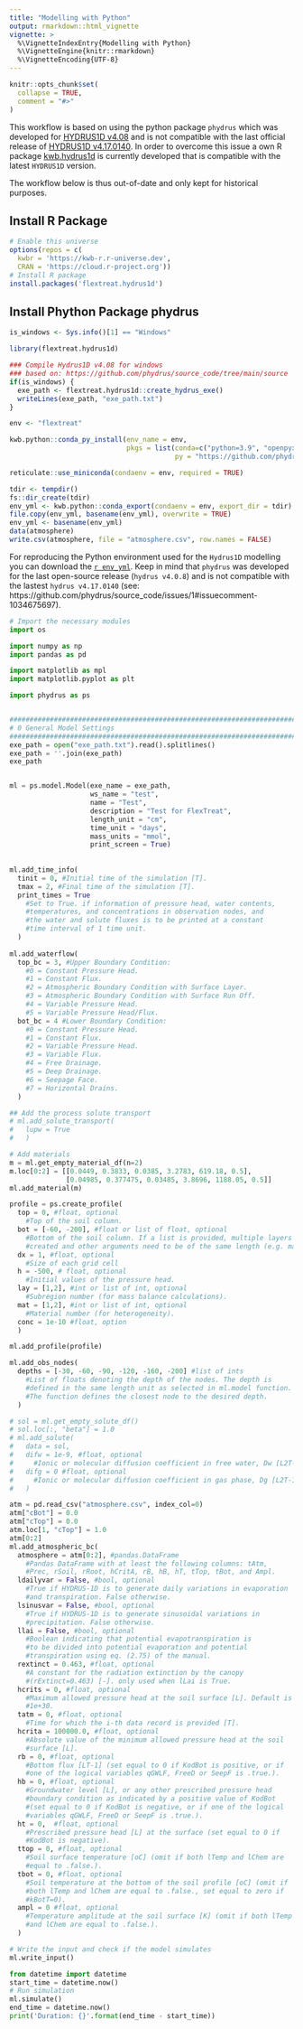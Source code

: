 ```yaml
---
title: "Modelling with Python"
output: rmarkdown::html_vignette
vignette: >
  %\VignetteIndexEntry{Modelling with Python}
  %\VignetteEngine{knitr::rmarkdown}
  %\VignetteEncoding{UTF-8}
---
```


```r
knitr::opts_chunk$set(
  collapse = TRUE,
  comment = "#>"
)

```

This workflow is based on using the python package `phydrus` which was developed
for [HYDRUS1D v4.08](https://github.com/phydrus/source_code/issues/1#issuecomment-1034675697) 
and is not compatible with the last official release of [HYDRUS1D v4.17.0140](https://www.pc-progress.com/en/Default.aspx?H1d-downloads). In order 
to overcome this issue a own R package [kwb.hydrus1d]() is currently developed that 
is compatible with the latest `HYDRUS1D` version. 

The workflow below is thus out-of-date and only kept for historical purposes. 

## Install R Package

```r
# Enable this universe
options(repos = c(
  kwbr = 'https://kwb-r.r-universe.dev',
  CRAN = 'https://cloud.r-project.org'))
# Install R package
install.packages('flextreat.hydrus1d')
```


## Install Phython Package phydrus

```r

is_windows <- Sys.info()[1] == "Windows"

library(flextreat.hydrus1d)

### Compile Hydrus1D v4.08 for windows 
### based on: https://github.com/phydrus/source_code/tree/main/source
if(is_windows) {
  exe_path <- flextreat.hydrus1d::create_hydrus_exe()
  writeLines(exe_path, "exe_path.txt")
}

env <- "flextreat"

kwb.python::conda_py_install(env_name = env, 
                             pkgs = list(conda=c("python=3.9", "openpyxl"),
                                         py = "https://github.com/phydrus/phydrus/zipball/dev/79823e797662b9838dda13888e3ead962c6699d0"))

reticulate::use_miniconda(condaenv = env, required = TRUE)

tdir <- tempdir()
fs::dir_create(tdir)
env_yml <- kwb.python::conda_export(condaenv = env, export_dir = tdir)
file.copy(env_yml, basename(env_yml), overwrite = TRUE)
env_yml <- basename(env_yml)
data(atmosphere)
write.csv(atmosphere, file = "atmosphere.csv", row.names = FALSE)
```
For reproducing the Python environment used for the `Hydrus1D` modelling you can 
download the [`r env_yml`](../`r env_yml`). Keep in mind that `phydrus` was developed
for the last open-source release (`hydrus v4.0.8`) and is not compatible with the 
lastest `hydrus v4.17.0140` (see: https://github.com/phydrus/source_code/issues/1#issuecomment-1034675697).


```python

# Import the necessary modules
import os

import numpy as np
import pandas as pd

import matplotlib as mpl
import matplotlib.pyplot as plt

import phydrus as ps


###############################################################################
# 0 General Model Settings
###############################################################################
exe_path = open("exe_path.txt").read().splitlines()
exe_path = ''.join(exe_path)
exe_path


ml = ps.model.Model(exe_name = exe_path,
                    ws_name = "test",
                    name = "Test",
                    description = "Test for FlexTreat",
                    length_unit = "cm",
                    time_unit = "days",
                    mass_units = "mmol",
                    print_screen = True)
                    
                    
ml.add_time_info(
  tinit = 0, #Initial time of the simulation [T].
  tmax = 2, #Final time of the simulation [T].
  print_times = True
    #Set to True. if information of pressure head, water contents,
    #temperatures, and concentrations in observation nodes, and
    #the water and solute fluxes is to be printed at a constant
    #time interval of 1 time unit.
  )
  
ml.add_waterflow(
  top_bc = 3, #Upper Boundary Condition:
    #0 = Constant Pressure Head.
    #1 = Constant Flux.
    #2 = Atmospheric Boundary Condition with Surface Layer.
    #3 = Atmospheric Boundary Condition with Surface Run Off.
    #4 = Variable Pressure Head.
    #5 = Variable Pressure Head/Flux.
  bot_bc = 4 #Lower Boundary Condition:
    #0 = Constant Pressure Head.
    #1 = Constant Flux.
    #2 = Variable Pressure Head.
    #3 = Variable Flux.
    #4 = Free Drainage.
    #5 = Deep Drainage.
    #6 = Seepage Face.
    #7 = Horizontal Drains.
  )

## Add the process solute transport
# ml.add_solute_transport(
#   lupw = True
#   )

# Add materials
m = ml.get_empty_material_df(n=2)
m.loc[0:2] = [[0.0449, 0.3833, 0.0385, 3.2783, 619.18, 0.5],
              [0.04985, 0.377475, 0.03485, 3.8696, 1188.05, 0.5]]
ml.add_material(m)

profile = ps.create_profile(
  top = 0, #float, optional
    #Top of the soil column.
  bot = [-60, -200], #float or list of float, optional
    #Bottom of the soil column. If a list is provided, multiple layers are
    #created and other arguments need to be of the same length (e.g. mat).
  dx = 1, #float, optional
    #Size of each grid cell
  h = -500, # float, optional
    #Initial values of the pressure head.
  lay = [1,2], #int or list of int, optional
    #Subregion number (for mass balance calculations).
  mat = [1,2], #int or list of int, optional
    #Material number (for heterogeneity).
  conc = 1e-10 #float, option
  )

ml.add_profile(profile)

ml.add_obs_nodes(
  depths = [-30, -60, -90, -120, -160, -200] #list of ints
    #List of floats denoting the depth of the nodes. The depth is
    #defined in the same length unit as selected in ml.model function.
    #The function defines the closest node to the desired depth.
  )

# sol = ml.get_empty_solute_df()
# sol.loc[:, "beta"] = 1.0
# ml.add_solute(
#   data = sol,
#   difw = 1e-9, #float, optional
#     #Ionic or molecular diffusion coefficient in free water, Dw [L2T-1].
#   difg = 0 #float, optional
#     #Ionic or molecular diffusion coefficient in gas phase, Dg [L2T-1]
#   )

atm = pd.read_csv("atmosphere.csv", index_col=0)
atm["cBot"] = 0.0
atm["cTop"] = 0.0
atm.loc[1, "cTop"] = 1.0
atm[0:2]
ml.add_atmospheric_bc(
  atmosphere = atm[0:2], #pandas.DataFrame
    #Pandas DataFrame with at least the following columns: tAtm,
    #Prec, rSoil, rRoot, hCritA, rB, hB, hT, tTop, tBot, and Ampl.
  ldailyvar = False, #bool, optional
    #True if HYDRUS-1D is to generate daily variations in evaporation
    #and transpiration. False otherwise.
  lsinusvar = False, #bool, optional
    #True if HYDRUS-1D is to generate sinusoidal variations in
    #precipitation. False otherwise.
  llai = False, #bool, optional
    #Boolean indicating that potential evapotranspiration is
    #to be divided into potential evaporation and potential
    #transpiration using eq. (2.75) of the manual.
  rextinct = 0.463, #float, optional
    #A constant for the radiation extinction by the canopy
    #(rExtinct=0.463) [-]. only used when lLai is True.
  hcrits = 0, #float, optional
    #Maximum allowed pressure head at the soil surface [L]. Default is
    #1e+30.
  tatm = 0, #float, optional
    #Time for which the i-th data record is provided [T].
  hcrita = 100000.0, #float, optional
    #Absolute value of the minimum allowed pressure head at the soil
    #surface [L].
  rb = 0, #float, optional
    #Bottom flux [LT-1] (set equal to 0 if KodBot is positive, or if
    #one of the logical variables qGWLF, FreeD or SeepF is .true.).
  hb = 0, #float, optional
    #Groundwater level [L], or any other prescribed pressure head
    #boundary condition as indicated by a positive value of KodBot
    #(set equal to 0 if KodBot is negative, or if one of the logical
    #variables qGWLF, FreeD or SeepF is .true.).
  ht = 0,  #float, optional
    #Prescribed pressure head [L] at the surface (set equal to 0 if
    #KodBot is negative).
  ttop = 0, #float, optional
    #Soil surface temperature [oC] (omit if both lTemp and lChem are
    #equal to .false.). 
  tbot = 0, #float, optional
    #Soil temperature at the bottom of the soil profile [oC] (omit if
    #both lTemp and lChem are equal to .false., set equal to zero if
    #kBotT=0).
  ampl = 0 #float, optional
    #Temperature amplitude at the soil surface [K] (omit if both lTemp
    #and lChem are equal to .false.).
  )

# Write the input and check if the model simulates
ml.write_input()

```

```python
from datetime import datetime
start_time = datetime.now()
# Run simulation
ml.simulate()
end_time = datetime.now()
print('Duration: {}'.format(end_time - start_time))

```
